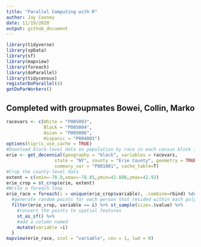 ```yaml
---
title: "Parallel Computing with R"
author: Jay Cooney
date: 11/19/2020
output: github_document
---
```



```r
library(tidyverse)
library(spData)
library(sf)
library(mapview) 
library(foreach)
library(doParallel)
library(tidycensus)
registerDoParallel(4)
getDoParWorkers()
```

## Completed with groupmates Bowei, Collin, Marko
```r
racevars <- c(White = "P005003", 
              Black = "P005004", 
              Asian = "P005006", 
              Hispanic = "P004003")
options(tigris_use_cache = TRUE)
#Download block-level data on population by race in each census block in Buffalo
erie <- get_decennial(geography = "block", variables = racevars, 
                  state = "NY", county = "Erie County", geometry = TRUE, 
                  summary_var = "P001001", cache_table=T) 
#Crop the county-level data
extent = c(xmin=-78.9,xmax=-78.85,ymin=42.888,ymax=42.92)
erie_crop = st_crop(erie, extent)
#Write a foreach loop
erie_race = foreach(i = unique(erie_crop$variable), .combine=rbind) %do% {
  #generate random points for each person that resided within each polygon
  filter(erie_crop, variable == i) %>% st_sample(size=.$value) %>% 
    #convert the points to spatial features
    st_as_sf() %>% 
    #add a column named
    mutate(variable =i)
  }
mapview(erie_race, zcol = "variable", cex = 1, lwd = 0)
```